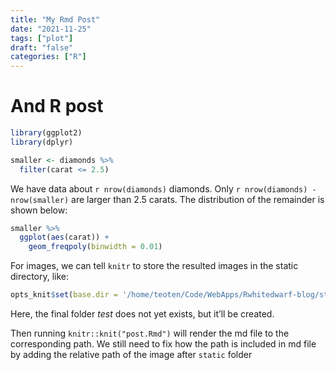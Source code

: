 ---
title: "My Rmd Post"
date: "2021-11-25"
tags: ["plot"]
draft: "false"
categories: ["R"]
---

# And R post

```{r setup}
library(ggplot2)
library(dplyr)

smaller <- diamonds %>% 
  filter(carat <= 2.5)
```

We have data about `r nrow(diamonds)` diamonds. Only 
`r nrow(diamonds) - nrow(smaller)` are larger than
2.5 carats. The distribution of the remainder is shown
below:

```{r, echo = FALSE}
smaller %>% 
  ggplot(aes(carat)) + 
    geom_freqpoly(binwidth = 0.01)
```

 For images, we can tell `knitr` to store the resulted images in the static directory, like:
 
 
```{r A}
opts_knit$set(base.dir = '/home/teoten/Code/WebApps/Rwhitedwarf-blog/static/post/test/')
```
Here, the final folder *test* does not yet exists, but it'll be created.

Then running `knitr::knit("post.Rmd")` will render the md file to the corresponding path. We still need to fix how the path is included in md file by adding the relative path of the image after `static` folder
